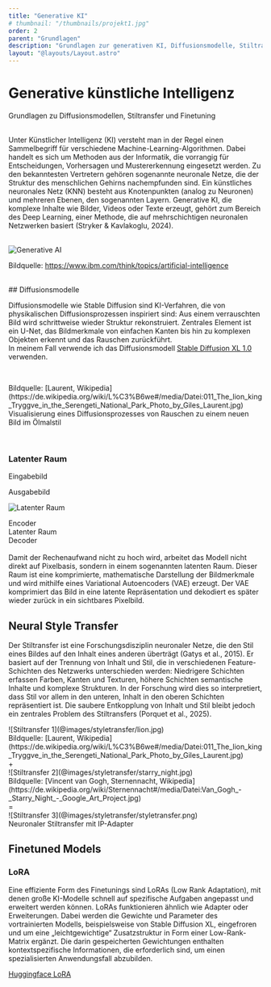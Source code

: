 ```yaml
---
title: "Generative KI"
# thumbnail: "/thumbnails/projekt1.jpg"
order: 2
parent: "Grundlagen"
description: "Grundlagen zur generativen KI, Diffusionsmodelle, Stiltransfer und Finetuning"
layout: "@layouts/Layout.astro"
---
```




# Generative künstliche Intelligenz

<div class="subtitle">Grundlagen zu Diffusionsmodellen, Stiltransfer und Finetuning</div>

<br />

Unter Künstlicher Intelligenz (KI) versteht man in der Regel einen Sammelbegriff für
verschiedene Machine-Learning-Algorithmen. Dabei handelt es sich um Methoden
aus der Informatik, die vorrangig für Entscheidungen, Vorhersagen und Mustererkennung eingesetzt werden. Zu den bekanntesten Vertretern gehören sogenannte
neuronale Netze, die der Struktur des menschlichen Gehirns nachempfunden sind.
Ein künstliches neuronales Netz (KNN) besteht aus Knotenpunkten (analog zu Neuronen) und mehreren Ebenen, den sogenannten Layern. Generative KI, die komplexe
Inhalte wie Bilder, Videos oder Texte erzeugt, gehört zum Bereich des Deep Learning,
einer Methode, die auf mehrschichtigen neuronalen Netzwerken basiert (Stryker &
Kavlakoglu, 2024).

<br />

<Image src={generativeAI} alt="Generative AI" class="" />
<p class="image-source">Bildquelle: <a href="https://www.ibm.com/think/topics/artificial-intelligence">https://www.ibm.com/think/topics/artificial-intelligence</a></p>

<br />
## Diffusionsmodelle

<div class="grid-layout">
<div class="">
  <p>Diffusionsmodelle wie Stable Diffusion sind KI-Verfahren, die von physikalischen Diffusionsprozessen inspiriert sind: Aus einem verrauschten Bild wird schrittweise wieder Struktur rekonstruiert. Zentrales Element ist ein U-Net, das Bildmerkmale von einfachen Kanten bis hin zu komplexen Objekten erkennt und das Rauschen zurückführt.<br />
  In meinem Fall verwende ich das Diffusionsmodell <a href="https://huggingface.co/stabilityai/stable-diffusion-xl-base-1.0">Stable Diffusion XL 1.0</a> verwenden.</p>
  
  <br />
  <Reference 
  title="IBM: Was sind Diffusion Models?" 
  type="website"
  authors="Bergman, D. & Stryker, C." 
  year="2024" 
  link="https://www.ibm.com/de-de/think/topics/diffusion-models" />
  </div>
<div class="">
<ImageSequence folder="diffusion" mode="fade"/>
<p class="italic text-sm">Bildquelle: [Laurent, Wikipedia](https://de.wikipedia.org/wiki/L%C3%B6we#/media/Datei:011_The_lion_king_Tryggve_in_the_Serengeti_National_Park_Photo_by_Giles_Laurent.jpg)<br />Visualisierung eines Diffusionsprozesses von Rauschen zu einem neuen Bild im Ölmalstil</p>
  </div>
</div>
<br />

### Latenter Raum

<div class="flex w-full">
  <p class="w-1/2 text-left">Eingabebild</p>
  <p class="w-1/2 text-right">Ausgabebild</p>
</div>

![Latenter Raum](../../assets/images/latent_space.png)

<div class="grid text-xl mt-4 grid-cols-[40%_20%_40%]">
  <div class="text-center border-t-2">
  Encoder
   </div>
     <div class="text-center border-t-2 mx-4">
  Latenter Raum
   </div>
        <div class="text-center border-t-2">
  Decoder
   </div>
  </div>

<br />
Damit der Rechenaufwand nicht zu hoch wird, arbeitet das Modell nicht direkt auf Pixelbasis,
sondern in einem sogenannten latenten Raum. Dieser Raum ist eine komprimierte,
mathematische Darstellung der Bildmerkmale und wird mithilfe eines Variational Autoencoders
(VAE) erzeugt. Der VAE komprimiert das Bild in eine latente Repräsentation und
dekodiert es später wieder zurück in ein sichtbares Pixelbild.

## Neural Style Transfer

<div class="grid-layout">
  <div class="">

Der Stiltransfer ist eine Forschungsdisziplin neuronaler Netze, die den Stil eines Bildes auf den Inhalt eines anderen überträgt (Gatys et al., 2015). Er basiert auf der Trennung von Inhalt und Stil, die in verschiedenen Feature-Schichten des Netzwerks unterschieden werden: Niedrigere Schichten erfassen Farben, Kanten und Texturen, höhere Schichten semantische Inhalte und komplexe Strukturen. In der Forschung wird dies so interpretiert, dass Stil vor allem in den unteren, Inhalt in den oberen Schichten repräsentiert ist. Die saubere Entkopplung von Inhalt und Stil bleibt jedoch ein zentrales Problem des Stiltransfers (Porquet et al., 2025).
</div>

<Reference 
  title="A Neural Algorithm of Artistic Style" 
  type="paper"
  authors="Gatys, L. A., Ecker, A. S., & Bethge, M." 
  year="2015" 
  link="https://arxiv.org/abs/1508.06576" />


</div>

<div class="grid grid-cols-1 sm:grid-cols-[1fr_auto_1fr_auto_1fr] items-center gap-2 mt-4">
<div>
![Stiltransfer 1](@images/styletransfer/lion.jpg)
<div class="image-source text-left">Bildquelle: [Laurent, Wikipedia](https://de.wikipedia.org/wiki/L%C3%B6we#/media/Datei:011_The_lion_king_Tryggve_in_the_Serengeti_National_Park_Photo_by_Giles_Laurent.jpg)</div>
</div>
    <div class="text-center text-2xl">+</div>
  <div>
![Stiltransfer 2](@images/styletransfer/starry_night.jpg)
<div class="image-source text-left">Bildquelle: [Vincent van Gogh, Sternennacht, Wikipedia](https://de.wikipedia.org/wiki/Sternennacht#/media/Datei:Van_Gogh_-_Starry_Night_-_Google_Art_Project.jpg)</div>
  </div>
    <div class="text-center text-2xl">=</div>
  <div>
![Stiltransfer 3](@images/styletransfer/styletransfer.png)
<div class="image-source text-left">Neuronaler Stiltransfer mit IP-Adapter</div>
  </div>
  </div>

## Finetuned Models

### LoRA

<div class="grid-layout">
  <div class="">
Eine effiziente Form des Finetunings sind LoRAs (Low Rank Adaptation), mit denen
große KI-Modelle schnell auf spezifische Aufgaben angepasst und erweitert werden
können. LoRAs funktionieren ähnlich wie Adapter oder Erweiterungen. Dabei werden
die Gewichte und Parameter des vortrainierten Modells, beispielsweise von Stable
Diffusion XL, eingefroren und um eine „leichtgewichtige“ Zusatzstruktur in Form einer
Low-Rank-Matrix ergänzt. Die darin gespeicherten Gewichtungen enthalten kontextspezifische
Informationen, die erforderlich sind, um einen spezialisierten Anwendungsfall
abzubilden.

<a class="underline" href="https://huggingface.co/docs/diffusers/training/lora">Huggingface LoRA</a>
</div>

<Reference 
  title="LoRA: Low-Rank Adaptation of Large Language Models" 
  authors="Hu, E. J., Shen, Y., Wallis, P., Allen-Zhu, Z., Li, Y., Wang, S., ... & Chen, W." 
  year="2021" 
  link="https://arxiv.org/abs/2106.09685" />


</div>

<Reference 
  title="CivitAI" 
  type="website"
  authors="CivitAI" 
  year="2025" 
  link="https://civitai.com/"
  embed={true}
   />